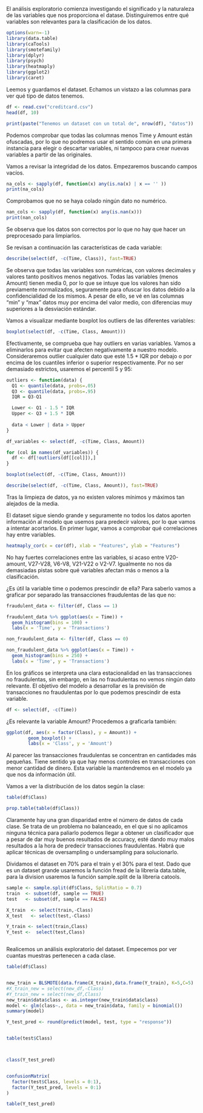 El análisis exploratorio comienza investigando el significado y la naturaleza de 
las variables que nos proporciona el datase. Distinguiremos entre qué variables 
son relevantes para la clasificación de los datos.

```r
options(warn=-1)
library(data.table)
library(caTools)
library(smotefamily)
library(dplyr)
library(psych)
library(heatmaply)
library(ggplot2)
library(caret)
```

Leemos y guardamos el dataset. Echamos un vistazo a las columnas para ver qué tipo
de datos tenemos.

```r
df <- read.csv("creditcard.csv")
head(df, 10)
```

```r
print(paste("Tenemos un dataset con un total de", nrow(df), "datos"))
```

Podemos comprobar que todas las columnas menos Time y Amount están ofuscadas, por
lo que no podremos usar el sentido común en una primera instancia para elegir o 
descartar variables, ni tampoco para crear nuevas variables a partir de las originales.

Vamos a revisar la integridad de los datos. Empezaremos buscando campos vacíos.

```r
na_cols <- sapply(df, function(x) any(is.na(x) | x == '' ))
print(na_cols)
```

Comprobamos que no se haya colado ningún dato no numérico.

```r
nan_cols <- sapply(df, function(x) any(is.nan(x)))
print(nan_cols)
```

Se observa que los datos son correctos por lo que no hay que hacer un preprocesado
para limpiarlos.

Se revisan a continuación las características de cada variable:

```r
describe(select(df, -c(Time, Class)), fast=TRUE)
```

Se observa que todas las variables son numéricas, con valores decimales y valores tanto 
positivos menos negativos. Todas las variables (menos Amount) tienen media 0, por lo que se intuye
que los valores han sido previamente normalizados, seguramente para ofuscar los
datos debido a la confidencialidad de los mismos. A pesar de ello, se vé en las 
columnas "min" y "max" datos muy por encima del valor medio, con diferencias muy 
superiores a la desviación estándar.

Vamos a visualizar mediante boxplot los outliers de las diferentes variables:

```r
boxplot(select(df, -c(Time, Class, Amount)))
```

Efectivamente, se comprueba que hay outliers en varias variables. Vamos a 
eliminarlos para evitar que afecten negativamente a nuestro modelo. Consideraremos
outlier cualquier dato que esté 1.5 * IQR por debajo o por encima de los cuantiles
inferior o superior respectivamente. Por no ser demasiado estrictos, usaremos el 
percentil 5 y 95:

```r
outliers <- function(data) {
  Q1 <- quantile(data, probs=.05)
  Q3 <- quantile(data, probs=.95)
  IQR = Q3-Q1

  Lower <- Q1 - 1.5 * IQR
  Upper <- Q3 + 1.5 * IQR 
  
  data < Lower | data > Upper
}

df_variables <- select(df, -c(Time, Class, Amount))

for (col in names(df_variables)) {
  df <- df[!outliers(df[[col]]),]
}

```

```r
boxplot(select(df, -c(Time, Class, Amount)))
```

```r
describe(select(df, -c(Time, Class, Amount)), fast=TRUE)
```

Tras la limpieza de datos, ya no existen valores mínimos y
máximos tan alejados de la media.

El dataset sigue siendo grande y seguramente no todos los datos aporten información 
al modelo que usemos para predecir valores, por lo que vamos a intentar acortarlos. 
En primer lugar, vamos a comprobar qué correlaciones hay entre variables.

```r
heatmaply_cor(x = cor(df), xlab = "Features", ylab = "Features")
```

No hay fuertes correlaciones entre las variables, si acaso entre V20-amount,
V27-V28, V6-V8, V21-V22 o V2-V7. Igualmente no nos da demasiadas pistas sobre qué
variables afectan más o menos a la clasificación.

¿Es útil la variable time o podemos prescindir de ella? Para saberlo vamos a graficar
por separado las transacciones fraudulentas de las que no:

```r
fraudulent_data <- filter(df, Class == 1)

fraudulent_data %>% ggplot(aes(x = Time)) +
  geom_histogram(bins = 100) +
  labs(x = 'Time', y = 'Transactions')
```

```r
non_fraudulent_data <- filter(df, Class == 0)

non_fraudulent_data %>% ggplot(aes(x = Time)) +
  geom_histogram(bins = 250) +
  labs(x = 'Time', y = 'Transactions')
```

En los gráficos se interpreta una clara estacionalidad en las transacciones no
fraudulentas, sin embargo, en las no fraudulentas no vemos ningún dato relevante.
El objetivo del modelo a desarrollar es la previsión de transacciones no fraudulentas
por lo que podemos prescindir de esta variable.

```r
df <- select(df, -c(Time))
```

¿Es relevante la variable Amount? Procedemos a graficarla también:

```r
ggplot(df, aes(x = factor(Class), y = Amount)) + 
        geom_boxplot() + 
        labs(x = 'Class', y = 'Amount')
```
Al parecer las transacciones fraudulentas se concentran en cantidades más pequeñas.
Tiene sentido ya que hay menos controles en transacciones con menor cantidad de 
dinero. Esta variable la mantendremos en el modelo ya que nos da información útil.


Vamos a ver la distribución de los datos según la clase:

```r
table(df$Class)
```


```r
prop.table(table(df$Class))
```

Claramente hay una gran disparidad entre el número de datos de cada clase. Se trata
de un problema no balanceado, en el que si no aplicamos ninguna técnica para paliarlo
podemos llegar a obtener un clasificador que a pesar de dar muy buenos resultados
de accuracy, esté dando muy malos resultados a la hora de predecir transacciones
fraudulentas. Habrá que aplicar técnicas de oversampling o undersampling para solucionarlo.





Dividamos el dataset en 70% para el train y el 30% para el test. Dado que es un
dataset grande usaremos la función fread de la librería data.table, para la division 
usaremos la función sample.split de la libreria catools.

```r
sample <- sample.split(df$Class, SplitRatio = 0.7)
train  <- subset(df, sample == TRUE)
test   <- subset(df, sample == FALSE)

X_train  <- select(train,-Class)
X_test   <- select(test,-Class)

Y_train <- select(train,Class)
Y_test <-  select(test,Class)



```

Realicemos un análisis exploratorio del dataset. Empecemos por ver cuantas muestras pertenecen a cada clase.

```r
table(df$Class)
```


```r

```


```r
new_train = BLSMOTE(data.frame(X_train),data.frame(Y_train), K=5,C=5)
#X_train_new = select(new_df,-Class)
#Y_train_new = select(new_df,Class)
new_train$data$class <- as.integer(new_train$data$class)
model <- glm(class~., data = new_train$data, family = binomial())
summary(model)
```


```r

Y_test_pred <- round(predict(model, test, type = "response"))


table(test$Class)



class(Y_test_pred)


confusionMatrix(
  factor(test$Class, levels = 0:1),
  factor(Y_test_pred, levels = 0:1)
)
```


```r
table(Y_test_pred)

```


```r

```

